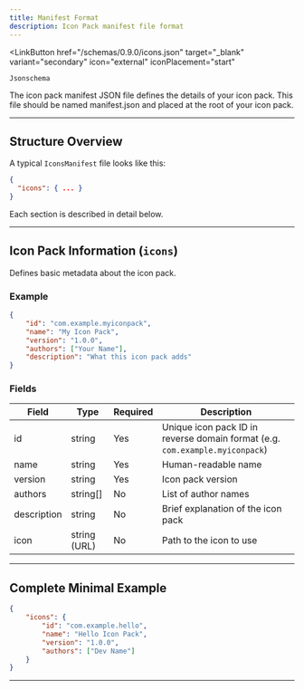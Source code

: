 ```yaml
---
title: Manifest Format
description: Icon Pack manifest file format
---
```



<LinkButton
    href="/schemas/0.9.0/icons.json"
    target="_blank"
    variant="secondary"
    icon="external"
    iconPlacement="start"
>
    Jsonschema
</LinkButton>

The icon pack manifest JSON file defines the details of your icon pack. This file should be named manifest.json and placed
at the root of your icon pack.

---

## Structure Overview

A typical `IconsManifest` file looks like this:

```json
{
  "icons": { ... }
}
```

Each section is described in detail below.

---

## Icon Pack Information (`icons`)

Defines basic metadata about the icon pack.

### Example

```json
{
    "id": "com.example.myiconpack",
    "name": "My Icon Pack",
    "version": "1.0.0",
    "authors": ["Your Name"],
    "description": "What this icon pack adds"
}
```

### Fields

| Field       | Type         | Required | Description                                                                  |
| ----------- | ------------ | -------- | ---------------------------------------------------------------------------- |
| id          | string       | Yes      | Unique icon pack ID in reverse domain format (e.g. `com.example.myiconpack`) |
| name        | string       | Yes      | Human-readable name                                                          |
| version     | string       | Yes      | Icon pack version                                                            |
| authors     | string[]     | No       | List of author names                                                         |
| description | string       | No       | Brief explanation of the icon pack                                           |
| icon        | string (URL) | No       | Path to the icon to use                                                      |

---

## Complete Minimal Example

```json
{
    "icons": {
        "id": "com.example.hello",
        "name": "Hello Icon Pack",
        "version": "1.0.0",
        "authors": ["Dev Name"]
    }
}
```

---
